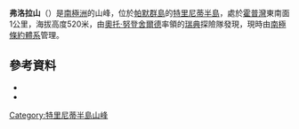 '''弗洛拉山'''（{{lang-en|Mount Flora}}）是[[南極洲|南極洲]]的山峰，位於[[帕默群島|帕默群島]]的[[特里尼蒂半島|特里尼蒂半島]]，處於[[霍普灣|霍普灣]]東南面1公里，海拔高度520米，由[[奧托·努登舍爾德|奧托·努登舍爾德]]率領的[[瑞典|瑞典]]探險隊發現，現時由[[南極條約體系|南極條約體系]]管理。
{{coord|63|25|S|57|1|W|source:GNIS|display=title}}

==參考資料==
*{{cite gnis | type = antarid | id = 5052| name = Mount Flora| accessdate = 2013-11-12}}
*{{cite web |url=http://www.ats.aq/documents/recatt/Att332_e.pdf |title=Mount Flora, Hope Bay, Antarctic Peninsula |accessdate=2013-09-10 |work=Management Plan for Antarctic Specially Protected Area No. 148: Measure 1 |first= |last= |publisher=Antarctic Treaty Secretariat |year=2002 |archive-date=2015-09-23 |archive-url=https://web.archive.org/web/20150923194253/http://www.ats.aq/documents/recatt/Att332_e.pdf |dead-url=no }}

{{DEFAULTSORT:Mount Flora}}
[[Category:特里尼蒂半島山峰|Category:特里尼蒂半島山峰]]


{{TrinityPeninsula-geo-stub}}
